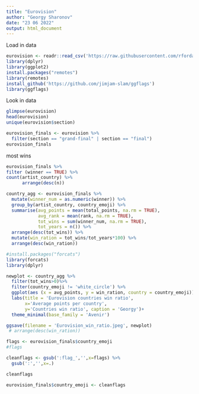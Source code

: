 ```yaml
---
title: "Eurovision"
author: "Georgy Sharonov"
date: "23 06 2022"
output: html_document
---
```


Load in data

```r
eurovision <- readr::read_csv('https://raw.githubusercontent.com/rfordatascience/tidytuesday/master/data/2022/2022-05-17/eurovision.csv')
library(dplyr)
library(ggplot2)
install.packages("remotes")
library(remotes)
install_github('https://github.com/jimjam-slam/ggflags')
library(ggflags)
```
Look in data

```r
glimpse(eurovision)
head(eurovision)
unique(eurovision$section)

eurovision_finals <- eurovision %>%
  filter(section == "grand-final" | section == "final")
eurovision_finals
```
most wins
```r
eurovision_finals %>%
filter (winner == TRUE) %>%
count(artist_country) %>%
      arrange(desc(n))
```

```r
country_agg <- eurovision_finals %>%
  mutate(winner_num = as.numeric(winner)) %>%
  group_by(artist_country, country_emoji) %>%
  summarise(avg_points = mean(total_points, na.rm = TRUE),
            avg_rank = mean(rank, na.rm = TRUE),
            tot_wins = sum(winner_num, na.rm = TRUE),
            tot_years = n()) %>%
  arrange(desc(tot_wins)) %>%
  mutate(win_ration = tot_wins/tot_years*100) %>%
  arrange(desc(win_ration))
```

```r
#install.packages("forcats")
library(forcats)
library(dplyr)

newplot <- country_agg %>%
  filter(tot_wins>0)%>%
  filter(country_emoji != 'white_circle') %>%
  ggplot(aes (x = avg_points, y = win_ration, country = country_emoji)) + geom_flag()+
  labs(title = 'Eurovision countries win ratio',
       x='Average points per country',
       y='Countries win ratio', caption = 'Georgy')+
  theme_minimal(base_family = 'Avenir')

ggsave(filename = 'Eurovision_win_ratio.jpeg', newplot)
 # arrange(desc(win_ration))
```

```r
flags <- eurovision_finals$country_emoji
#flags

cleanflags <- gsub(':flag_','',x=flags) %>%
  gsub(':','',x=.)

cleanflags

eurovision_finals$country_emoji <- cleanflags
```


